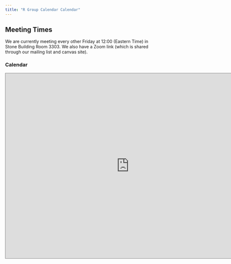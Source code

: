 ```yaml
---
title: "R Group Calendar Calendar"
---
```


## Meeting Times

We are currently meeting every other Friday at 12:00 (Eastern Time) in Stone Building Room 3303. We also have a Zoom link (which is shared through our mailing list and canvas site).

### Calendar

<iframe src="https://calendar.google.com/calendar/embed?height=600&amp;wkst=1&amp;bgcolor=%23ffffff&amp;ctz=America%2FNew_York&amp;src=YjA5ZDE2ODc1MGQ2ZTU3NWQ1MDAxZmQwNzUzZWU4ZWI2NDM2MmJjNTk2NmQ1MGY4OTU5YTBlMjQ3N2NkMjk0OUBncm91cC5jYWxlbmRhci5nb29nbGUuY29t&amp;color=%23F4511E" style="border:solid 1px #777" width="800" height="600" frameborder="0" scrolling="no"></iframe>
